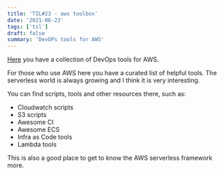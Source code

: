 ```yaml
---
title: 'TIL#23 - aws toolbox'
date: '2021-06-23'
tags: ['til']
draft: false
summary: 'DevOPs tools for AWS'
---
```


[Here](https://github.com/dannysteenman/aws-toolbox) you have a collection of DevOps tools for AWS.

For those who use AWS here you have a curated list of helpful tools.
The serverless world is always growing and I think it is very interesting.

You can find scripts, tools and other resources there, such as:

- Cloudwatch scripts
- S3 scripts
- Awesome CI
- Awesome ECS
- Infra as Code tools
- Lambda tools

This is also a good place to get to know the AWS serverless framework more.
